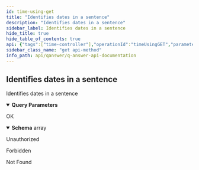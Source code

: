 ```yaml
---
id: time-using-get
title: "Identifies dates in a sentence"
description: "Identifies dates in a sentence"
sidebar_label: Identifies dates in a sentence
hide_title: true
hide_table_of_contents: true
api: {"tags":["time-controller"],"operationId":"timeUsingGET","parameters":[{"name":"lang","in":"query","description":"lang","required":false,"schema":{"type":"string","default":"en"}},{"name":"sentence","in":"query","description":"sentence","required":false,"schema":{"type":"string"}}],"responses":{"200":{"description":"OK","content":{"*/*":{"schema":{"type":"array","items":{"type":"object","properties":{"begin":{"type":"integer","format":"int32"},"end":{"type":"integer","format":"int32"},"time":{"type":"string"},"type":{"type":"string"}},"title":"Time"}}}}},"401":{"description":"Unauthorized"},"403":{"description":"Forbidden"},"404":{"description":"Not Found"}},"security":[{"JWT":[]}],"deprecated":false,"description":"Identifies dates in a sentence","method":"get","path":"/api/time/annotate","servers":[{"url":"//qanswer-core1.univ-st-etienne.fr"}],"securitySchemes":{"JWT":{"type":"apiKey","name":"Authorization","in":"header"}},"info":{"description":"APIs provided by QAnswer","version":"1.0","title":"QAnswer: Api Documentation","contact":{"name":"QAnswer","url":"www.the-qa-company.com","email":"info@qanswer.eu"}},"postman":{"name":"Identifies dates in a sentence","description":{"type":"text/plain"},"url":{"path":["api","time","annotate"],"host":["{{baseUrl}}"],"query":[{"disabled":false,"description":{"content":"lang","type":"text/plain"},"key":"lang","value":""},{"disabled":false,"description":{"content":"sentence","type":"text/plain"},"key":"sentence","value":""}],"variable":[]},"header":[{"key":"Accept","value":"*/*"}],"method":"GET","auth":{"type":"apikey","apikey":[{"type":"any","value":"Authorization","key":"key"},{"type":"any","value":"<API Key>","key":"value"},{"type":"any","value":"header","key":"in"}]}}}
sidebar_class_name: "get api-method"
info_path: api/qanswer/q-answer-api-documentation
---
```



## Identifies dates in a sentence



Identifies dates in a sentence

<details style={{"marginBottom":"1rem"}} data-collapsed={false} open={true}><summary style={{}}><strong>Query Parameters</strong></summary><div><ul><ParamsItem className={"paramsItem"} param={{"name":"lang","in":"query","description":"lang","required":false,"schema":{"type":"string","default":"en"}}}></ParamsItem><ParamsItem className={"paramsItem"} param={{"name":"sentence","in":"query","description":"sentence","required":false,"schema":{"type":"string"}}}></ParamsItem></ul></div></details><div><ApiTabs><TabItem label={"200"} value={"200"}><div>

OK

</div><div><MimeTabs groupId={"mime-type"}><TabItem label={"*/*"} value={"*/*"}><SchemaTabs groupId={"schema-tabs"}><TabItem label={"Schema"} value={"Schema"}><details style={{}} data-collapsed={false} open={true}><summary style={{"textAlign":"left"}}><strong>Schema</strong><span style={{"opacity":"0.6"}}> array</span></summary><div style={{"textAlign":"left","marginLeft":"1rem"}}></div><ul style={{"marginLeft":"1rem"}}><SchemaItem collapsible={false} name={"begin"} required={false} schemaDescription={undefined} schemaName={"int32"} qualifierMessage={undefined} defaultValue={undefined}></SchemaItem><SchemaItem collapsible={false} name={"end"} required={false} schemaDescription={undefined} schemaName={"int32"} qualifierMessage={undefined} defaultValue={undefined}></SchemaItem><SchemaItem collapsible={false} name={"time"} required={false} schemaDescription={undefined} schemaName={"string"} qualifierMessage={undefined} defaultValue={undefined}></SchemaItem><SchemaItem collapsible={false} name={"type"} required={false} schemaDescription={undefined} schemaName={"string"} qualifierMessage={undefined} defaultValue={undefined}></SchemaItem></ul></details></TabItem><TabItem label={"Example (from schema)"} value={"Example (from schema)"}><ResponseSamples responseExample={"[\n  {\n    \"begin\": 0,\n    \"end\": 0,\n    \"time\": \"string\",\n    \"type\": \"string\"\n  }\n]"} language={"json"}></ResponseSamples></TabItem></SchemaTabs></TabItem></MimeTabs></div></TabItem><TabItem label={"401"} value={"401"}><div>

Unauthorized

</div><div></div></TabItem><TabItem label={"403"} value={"403"}><div>

Forbidden

</div><div></div></TabItem><TabItem label={"404"} value={"404"}><div>

Not Found

</div><div></div></TabItem></ApiTabs></div>
      
